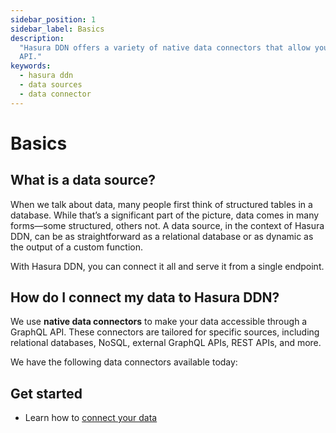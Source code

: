 ```yaml
---
sidebar_position: 1
sidebar_label: Basics
description:
  "Hasura DDN offers a variety of native data connectors that allow you to bring nearly any form of data into a single
  API."
keywords:
  - hasura ddn
  - data sources
  - data connector
---
```



# Basics

## What is a data source?

When we talk about data, many people first think of structured tables in a database. While that’s a significant part of
the picture, data comes in many forms—some structured, others not. A data source, in the context of Hasura DDN, can be
as straightforward as a relational database or as dynamic as the output of a custom function.

With Hasura DDN, you can connect it all and serve it from a single endpoint.

## How do I connect my data to Hasura DDN?

We use **native data connectors** to make your data accessible through a GraphQL API. These connectors are tailored for
specific sources, including relational databases, NoSQL, external GraphQL APIs, REST APIs, and more.

We have the following data connectors available today:

<Gallery />

## Get started

- Learn how to [connect your data](/data-sources/connect-to-a-source.mdx)

